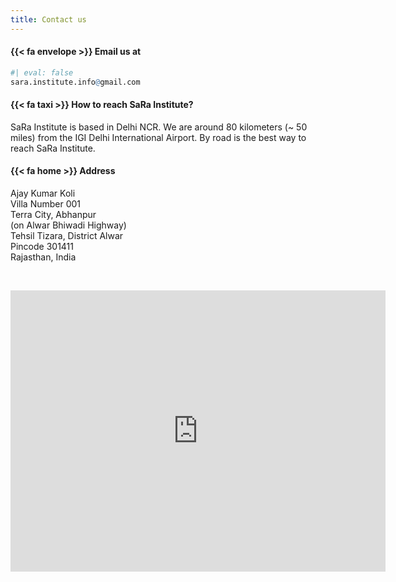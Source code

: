 ```yaml
---
title: Contact us
---
```


#### {{< fa envelope >}} **Email us at**

```r
#| eval: false
sara.institute.info@gmail.com
```

#### {{< fa taxi >}} **How to reach SaRa Institute?**

SaRa Institute is based in Delhi NCR. We are around 80 kilometers (\~ 50 miles) from the IGI Delhi International Airport. By road is the best way to reach SaRa Institute.

#### {{< fa home >}} **Address**

Ajay Kumar Koli\
Villa Number 001 \
Terra City, Abhanpur \
(on Alwar Bhiwadi Highway) \
Tehsil Tizara, District Alwar \
Pincode 301411\
Rajasthan, India

<br>

<iframe src="https://www.google.com/maps/embed?pb=!1m18!1m12!1m3!1d3522.3658800201238!2d76.83630891558462!3d28.013290982666117!2m3!1f0!2f0!3f0!3m2!1i1024!2i768!4f13.1!3m3!1m2!1s0x3972cb68f766b76f%3A0xc035d31e9b93403f!2sTerra%20City!5e0!3m2!1sen!2sin!4v1679658693261!5m2!1sen!2sin" width="600" height="450" style="border:0;" allowfullscreen loading="lazy" referrerpolicy="no-referrer-when-downgrade">

</iframe>
